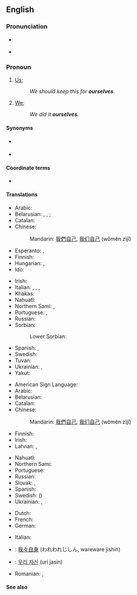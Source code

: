 ==English==

===Pronunciation===
* {{a|GenAm}} {{IPA|en|/aʊɚˈsɛlvz/|/ɑɹˈsɛlvz/}}
* {{audio|en|en-us-ourselves.ogg|Audio (US)}}

===Pronoun===
{{en-pron|desc=first personal plural pronoun|reflexive case of|we}}

# {{lb|en|reflexive pronoun}} [[us|Us]]; {{non-gloss definition|the group including the speaker as the object of a verb or preposition when that group also is the subject.}}
#: ''We should keep this for '''ourselves'''.''
# {{lb|en|emphatic}} [[we|We]]; {{non-gloss definition|intensifies the subject as the group including the speaker, especially to indicate that no one else satisfies the predicate.}}
#: ''We did it '''ourselves'''.''

====Synonyms====
* {{l|en|usself}} {{q|obsolete or dialectal}}
* {{l|en|weself}} {{q|Jamaican}}

====Coordinate terms====
* {{l|en|ourself}} {{q|for the singular "we"}}

====Translations====
{{trans-top|reflexive: us}}
* Arabic: {{t|ar|أَنْفُسَنَا}}
* Belarusian: {{t|be|сябе́}} {{qualifier|accusative, genitive}}, {{t|be|сабе́}} {{qualifier|dative, locative}}, {{t|be|сабо́й}} {{qualifier|instrumental}}; {{t|be|-цца}} {{qualifier|verb ending}}
* Catalan: {{t+|ca|ens}}
* Chinese:
*: Mandarin: [[我們]][[自己]], [[我们]][[自己]] (wǒmén zìjǐ)
* Esperanto: {{t+|eo|ni}}, {{t+|eo|nin}}
* Finnish: {{t+|fi|itsemme}}
* Hungarian: {{t|hu|magunk}}, {{t|hu|magunkat}} {{qualifier|accusative}}
* Ido: {{t|io|ni ipsa}}
{{trans-mid}}
* Irish: {{t|ga|sinn féin}}
* Italian: {{t+|it|ci}}, {{t|it|la nostra|f}}, {{t|it|il nostro|m}}, {{t|it|le nostre|f-p}}
* Khakas: {{t|kjh|позыбыс}}
* Nahuatl: {{t|nah|tehhuān}}
* Northern Sami: {{t|se|iežame|d}}, {{t|se|iežamet|p}}
* Portuguese: {{t+|pt|nos}}, {{t+|pt|nós}}
* Russian: {{t+|ru|себя́}}
* Sorbian:
*: Lower Sorbian: {{t|dsb|se}}
* Spanish: {{t+|es|nos}}, {{t+|es|nosotros}}
* Swedish: {{t|sv|oss själva}}
* Tuvan: {{t|tyv|бодувус}}
* Ukrainian: {{t|uk|себе́}}, {{t|uk|собі́}}
* Yakut: {{t|sah|бэйэбит}}
{{trans-bottom}}

{{trans-top|emphatic: we}}
* American Sign Language: {{t|ase|A@IpsiChest-RadialBack A@ContraChest-RadialBack}}
* Arabic: {{t|ar|أَنْفُسَنَا}}
* Belarusian: {{t|be|[[мы]] [[сам|са́мі]]}}
* Catalan: {{t+|ca|mateix|alt=mateixos}}
* Chinese:
*: Mandarin: [[我們]][[自己]], [[我们]][[自己]] (wǒmén zìjǐ)
* Finnish: {{t+|fi|itse}}
* Irish: {{t|ga|sinn féin}}
* Latvian: {{t|lv|mēs paši|m-p}}, {{t|lv|mēs pašas|f-p}}
{{trans-mid}}
* Nahuatl: {{t|nah|tehhuāntin}}
* Northern Sami: {{t|se|ieža}}
* Portuguese: {{t|pt|[[nós]] [[mesmos]]}}
* Russian: {{t+|ru|са́ми}}
* Slovak: {{t|sk|my sami}}, {{t|sk|my same}}
* Spanish: {{t+|es|mismo|alt=nosotros mismos}}
* Swedish: ({{t+|sv|vi}}) {{t+|sv|själva}}
* Ukrainian: {{t|uk|ми сами́|sc=Cyrl}}, {{t|uk|ми самі́|sc=Cyrl}}
{{trans-bottom}}

{{checktrans-top}}
* Dutch: {{t+check|nl|onszelf}}
* French: {{t+check|fr|nous-mêmes}}
* German: {{t-check|de|wir selbst}}
{{trans-mid}}
* Italian: {{t-check|it|noi stessi}}
* {{ttbc|ja}}: [[我々自身]] (われわれじしん, wareware jishin)
* {{ttbc|ko}}: [[우리 자신]] (uri jasin)
* Romanian: {{t-check|ro|înșine|m}}, {{t-check|ro|însene|f}}
{{trans-bottom}}

====See also====
{{English personal pronouns}}

{{cln|en|first person pronouns|intensifiers|plural pronouns}}